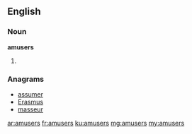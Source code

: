 ==English==

===Noun===
'''amusers'''

# {{plural of|amuser}}

===Anagrams===
* [[assumer#English|assumer]]
* [[Erasmus#English|Erasmus]]
* [[masseur#English|masseur]]

[[ar:amusers]]
[[fr:amusers]]
[[ku:amusers]]
[[mg:amusers]]
[[my:amusers]]